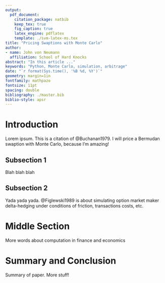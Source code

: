 ```yaml
---
output: 
  pdf_document:
    citation_package: natbib
    keep_tex: true
    fig_caption: true
    latex_engine: pdflatex
    template: ./svm-latex-ms.tex
title: "Pricing Swaptions with Monte Carlo"
author:
- name: John von Neumann
  affiliation: School of Hard Knocks 
abstract: "In this article ..."
keywords: "Python, Monte Carlo, simulation, arbitrage"
date: "`r format(Sys.time(), '%B %d, %Y')`"
geometry: margin=1in
fontfamily: mathpazo
fontsize: 11pt
spacing: double
bibliography: ./master.bib
biblio-style: apsr
---
```



>  

# Introduction

Lorem ipsum. This is a citation of @Buchanan1979. I will price a Bermudan swaption with Monte Carlo, because I'm amazing!

## Subsection 1

Blah blah blah

## Subsection 2 

Yada yada yada. @Figlewski1989 is about simulating option market maker delta-hedging under conditions of friction, transactions costs, etc. 

# Middle Section

More words about computation in finance and economics

# Summary and Conclusion

Summary of paper. More stuff!

<!--
# References
\setlength{\parindent}{-0.2in}
\setlength{\leftskip}{0.2in}
\setlength{\parskip}{8pt}
\vspace*{-0.2in}
\noindent
-->


